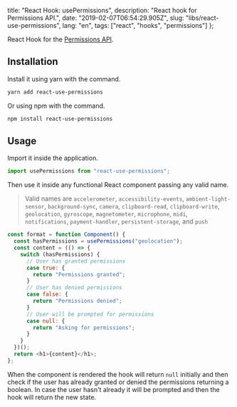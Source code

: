 
  title: "React Hook: usePermissions",
  description: "React hook for Permissions API.",
  date: "2019-02-07T06:54:29.905Z",
  slug: "libs/react-use-permissions",
  lang: "en",
  tags: ["react", "hooks", "permissions"]
};


React Hook for the [Permissions API](https://developer.mozilla.org/en-US/docs/Web/API/Permissions).

## Installation

Install it using yarn with the command.

```sh
yarn add react-use-permissions
```

Or using npm with the command.

```sh
npm install react-use-permissions
```

## Usage

Import it inside the application.

```js
import usePermissions from "react-use-permissions";
```

Then use it inside any functional React component passing any valid name.

> Valid names are `accelerometer`, `accessibility-events`, `ambient-light-sensor`, `background-sync`, `camera`​, `clipboard-read`, `clipboard-write`, `geolocation`, `gyroscope`, `magnetometer`, `microphone`, `midi`, `notifications`, `payment-handler`, `persistent-storage`, and `push`

```js
const format = function Component() {
  const hasPermissions = usePermissions("geolocation");
  const content = (() => {
    switch (hasPermissions) {
      // User has granted permissions
      case true: {
        return "Permissions granted";
      }
      // User has denied permissions
      case false: {
        return "Permissions denied";
      }
      // User will be prompted for permissions
      case null: {
        return "Asking for permissions";
      }
    }
  })();
  return <h1>{content}</h1>;
};
```

When the component is rendered the hook will return `null` initially and then check if the user has already granted or denied the permissions returning a boolean. In case the user hasn't already it will be prompted and then the hook will return the new state.


